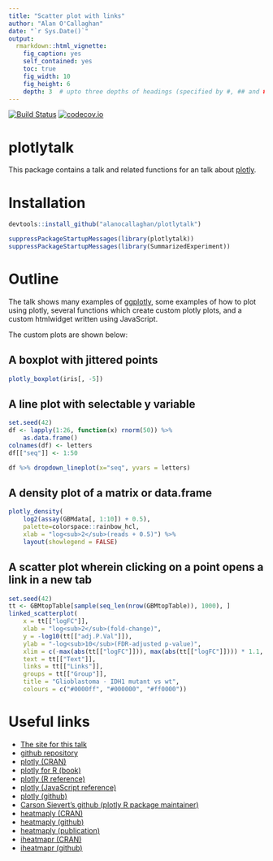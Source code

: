 ```yaml
---
title: "Scatter plot with links"
author: "Alan O'Callaghan"
date: "`r Sys.Date()`"
output:
  rmarkdown::html_vignette:
    fig_caption: yes
    self_contained: yes
    toc: true
    fig_width: 10
    fig_height: 6
    depth: 3  # upto three depths of headings (specified by #, ## and ###)  
---
```

[![Build Status](https://travis-ci.org/Alanocallaghan/plotlytalk.png?branch=master)](https://travis-ci.org/Alanocallaghan/plotlytalk)
[![codecov.io](https://codecov.io/github/Alanocallaghan/plotlytalk/coverage.svg?branch=master)](https://codecov.io/github/Alanocallaghan/plotlytalk?branch=master)

plotlytalk
============

This package contains a talk and related functions for an talk about [plotly](https://plot.ly/).

Installation
============
```r
devtools::install_github("alanocallaghan/plotlytalk")
```
```r
suppressPackageStartupMessages(library(plotlytalk))
suppressPackageStartupMessages(library(SummarizedExperiment))
```

Outline
=======

The talk shows many examples of [ggplotly](https://www.rdocumentation.org/packages/plotly/versions/4.7.1/topics/ggplotly), some examples of how to plot using plotly, several functions which create custom plotly plots, and
a custom htmlwidget written using JavaScript.

The custom plots are shown below:

## A boxplot with jittered points
```r
plotly_boxplot(iris[, -5])
```

## A line plot with selectable y variable
```r
set.seed(42)
df <- lapply(1:26, function(x) rnorm(50)) %>% 
    as.data.frame()
colnames(df) <- letters
df[["seq"]] <- 1:50

df %>% dropdown_lineplot(x="seq", yvars = letters)
```


## A density plot of a matrix or data.frame
```r

plotly_density(
    log2(assay(GBMdata[, 1:10]) + 0.5), 
    palette=colorspace::rainbow_hcl,
    xlab = "log<sub>2</sub>(reads + 0.5)") %>% 
    layout(showlegend = FALSE)

```

## A scatter plot wherein clicking on a point opens a link in a new tab
```r
set.seed(42)
tt <- GBMtopTable[sample(seq_len(nrow(GBMtopTable)), 1000), ]
linked_scatterplot(
    x = tt[["logFC"]],
    xlab = "log<sub>2</sub>(fold-change)",
    y = -log10(tt[["adj.P.Val"]]),
    ylab = "-log<sub>10</sub>(FDR-adjusted p-value)",
    xlim = c(-max(abs(tt[["logFC"]])), max(abs(tt[["logFC"]]))) * 1.1,
    text = tt[["Text"]],
    links = tt[["Links"]],
    groups = tt[["Group"]],
    title = "Glioblastoma - IDH1 mutant vs wt",
    colours = c("#0000ff", "#000000", "#ff0000"))
```



Useful links
============

- [The site for this talk](https://alanocallaghan.github.io/plotlytalk/)
- [github repository](https://github.com/Alanocallaghan/plotlytalk/)
- [plotly (CRAN)](https://cran.r-project.org/web/packages/plotly/index.html)
- [plotly for R (book)](https://plotly-book.cpsievert.me)
- [plotly (R reference)](https://plot.ly/r/reference/)
- [plotly (JavaScript reference)](https://plot.ly/javascript/reference/)
- [plotly (github)](https://github.com/ropensci/plotly/)
- [Carson Sievert's github (plotly R package maintainer)](https://github.com/cpsievert/)
- [heatmaply (CRAN)](https://github.com/talgalili/heatmaply)
- [heatmaply (github)](https://cran.r-project.org/web/packages/plotly/index.html)
- [heatmaply (publication)](https://academic.oup.com/bioinformatics/advance-article/doi/10.1093/bioinformatics/btx657/4562328)
- [iheatmapr (CRAN)](https://cran.r-project.org/web/packages/iheatmapr/index.html)
- [iheatmapr (github)](https://github.com/ropensci/iheatmapr)

